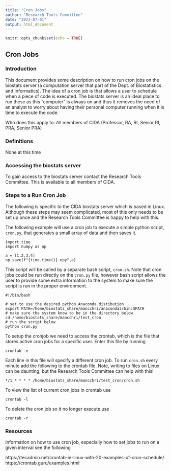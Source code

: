 ```yaml
---
title: "Cron Jobs"
author: "Research Tools Committee"
date: "2023-07-01"
output: html_document
---
```


```r
knitr::opts_chunk$set(echo = TRUE)
```

## Cron Jobs

### Introduction

This document provides some description on how to run cron jobs on the biostats server (a computation server that part of the Dept. of Biostatistics and Informatics). The idea of a cron job is that allows a user to schedule when a piece of code is executed. The biostats server is an ideal place to run these as this "computer" is always on and thus it removes the need of an analyst to worry about having their personal computer running when it is time to execute the code.

Who does this apply to: All members of CIDA (Professor, RA, RI, Senior RI, PRA, Senior PRA)

### Definitions

None at this time

### Accessing the biostats server

To gain access to the biostats server contact the Research Tools Committee. This is available to all members of CIDA.

### Steps to a Run Cron Job

The following is specific to the CIDA biostats server which is based in Linux. Although these steps may seem complicated, most of this only needs to be set up once and the Research Tools Committee is happy to help with this. 

The following example will use a cron job to execute a simple python script, `cron.py`, that generates a small array of data and then saves it. 

```
import time
import numpy as np

a = [1,2,3,4]
np.save(f"{time.time()}.npy",a)
```

This script will be called by a separate bash script, `cron.sh`. Note that cron jobs could be run directly on the `cron.py` file, however bash script allows the user to provide some extra information to the system to make sure the script is run in the proper environment.

```
#!/bin/bash

# set to use the desired python Anaconda distibution 
export PATH=/home/biostats_share/mancchri/anaconda3/bin:$PATH
# make sure the system know to be in the directory below
cd /home/biostats_share/mancchri/test_cron
# run the script below
python cron.py
```

To setup the cronjob we need to access the crontab, which is the file that stores active cron jobs for a specific user. Enter this file by running

`crontab -e`

Each line in this file will specify a different cron job. To run `cron.sh` every minute add the following to the crontab file. Note, writing to files on Linux can be daunting, but the Research Tools Committee can help with this!

`*/1 * * * * /home/biostats_share/mancchri/test_cron/cron.sh`

To view the list of current cron jobs in crontab use

`crontab -l`

To delete the cron job so it no longer execute use

`crontab -r`


### Resources

Information on how to use cron job, especially how to set jobs to run on a given interval see the following

https://tecadmin.net/crontab-in-linux-with-20-examples-of-cron-schedule/  
https://crontab.guru/examples.html
